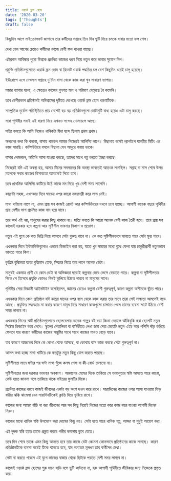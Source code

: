 ```yaml
---
title: ওয়ার্ক ফ্রম হোম
date: '2020-03-20'
tags: ['Thoughts']
draft: false
---
```


কিছুদিন আগে মাইক্রোসফট জাপানে তার কর্মীদের সপ্তাহে তিন দিন ছুটি দিয়ে চমকে যাবার মতো ফল পেল।

দেখা গেল আগের চেয়েও কর্মীদের কাজে বেশী ফল পাওয়া যাচ্ছে।

এইরকম আবিষ্কার পুরো বিশ্বকে প্রচলিত কাজের ধরণ নিয়ে নতুন করে ভাবার সুযোগ দিল।

প্রযুক্তি প্রতিষ্ঠানগুলোতে ওয়ার্ক ফ্রম হোম বা রিমোট ওয়ার্ক পদ্ধতির চল বেশ কিছুদিন ধরেই চালু হয়েছে।

ইউরোপে এসে দেখলাম সপ্তাহে দু'দিন বাসা থেকে কাজ করা খুব সাধারণ ব্যাপার।

মজার ব্যাপার হলো, এ ক্ষেত্রেও কাজের গুনগত মান ও পরিমাণ বেড়েছে বৈ কমেনি।

তবে বেশীরভাগ প্রতিষ্ঠানই অবিশ্বাসের দৃষ্টিতে দেখেছে ওয়ার্ক ফ্রম হোম ধারণাটিকে।

সাম্প্রতিক দুর্যোগ পরিস্থিতিতে প্রায় দেশেই বড় বড় প্রতিষ্ঠানগুলো মোটামুটি বাধ্য হয়েও এটা চালু করছে।

সারা পৃথিবীর সবাই এই ধারণা নিয়ে এখনও সন্দেহ দোলাচলে আছে।

সত্যি বলতে কি আমি নিজেও খানিকটা দ্বিধা দ্বন্দে ছিলাম প্রথম প্রথম।

অন্যদের কথা কি বলবো, বাসায় থাকলে আমার নিজেরই আলিস্যি লাগে। বিছানায় বসেই ল্যাপটপে যাবতীয় মিটিং এর কাজ সারছি। কম্পিউটারে বসলে বিছানা যেন আদুরে গলায় ডাকে।

বাসার লোকজন, অতিথি আসা যাওয়া করছে, তাদের সাথে গল্প করতে ইচ্ছা করছে।

নিজেরই যদি এই অবস্থা হয়, আমার টিমের সদস্যদের কি অবস্থা ভাবতেই আতংক লাগছিল। সপ্তাহ বা মাস
শেষে উপর মহলকে সবার কাজের হিসাবতো আমাকেই দিতে হবে।

তবে প্রাথমিক আলিস্যি কাটিয়ে উঠে কাজে মন দিতে খুব বেশী সময় লাগেনি।

কারণটা সহজ, এখনকার দিনে ঘাড়ের ওপর কারো নজরদারী করে লাভ নেই। 

মাথা খাটানো লাগে না, এমন প্রায় সব কাজই রোবট আর কম্পিউটারের দখলে চলে যাচ্ছে। আগামী কয়েক বছরে পৃথিবীর প্রায় বেশীর ভাগ প্রচলিত কাজ বাদ হয়ে যাবে।

তার অর্থ এই নয়, মানুষের করার কিছু থাকবে না। সত্যি বলতে কি আরো অনেক বেশী কাজ তৈরী হবে। তবে প্রায় সব কাজেই দরকার হবে কল্পনা আর সৃষ্টিশীল ভাবনার বিকাশ ও প্রয়োগ।

নতুন এই যুগে কে কত ডিগ্রি নিয়ে আসবে সেটা গুরুত্ব পাবে না। কে কত সৃষ্টিশীলভাবে ভাবতে পারে সেটা মূল্য পাবে।

এখনকার দিনে ইন্টারভিউগুলোও এভাবে ডিজাইন করা হয়, যাতে খুব সময়ের মধ্যে বুঝে ফেলা যায় চাকুরীপ্রার্থী নতুনভাবে ভাবতে পারে কিনা।

কৃত্রিম বুদ্ধিমত্তা যতো বুদ্ধিমান হোক, সিদ্ধান্ত নিতে তার লাগে অনেক ডেটা। 

মানুষই একমাত্র প্রাণী যে কোন ডেটা বা অভিজ্ঞতা ছাড়াই কল্পনার মেঘে ভেসে বেড়াতে পারে। কল্পনা বা সৃষ্টিশীলতার দিকে সে হিসেবে প্রযুক্তি কোনও দিনই কুলিয়ে উঠতে পারবে না মানুষের সাথে।

পৃথিবীর সেরা বিজ্ঞানী আইনষ্টাইন বলেছিলেন, জ্ঞানের চেয়েও কল্পনা বেশী গুরুত্বপূর্ণ, কারণ কল্পনা অসীমকে ছুঁতে পারে।

এখনকার দিনে কোন প্রতিষ্ঠান যদি কারো ঘাড়ের ওপর বসে থেকে কাজ করায় তার মানে তারা সেই মান্ধাতা আমলেই পড়ে আছে। প্রযুক্তির সদ্ব্যবহার না করার কারণে মানুষ দিয়ে সাধারণ কাজগুলো চালাতে গেলে তাদের ব্যবসা লাটে উঠতে বেশী সময় লাগবে না।

এখনকার দিনের স্মার্ট প্রতিষ্ঠানগুলোতে ছেলেবেলায় অনেক গল্পের বই বড়া কিংবা দেয়ালে আঁকিবুকি করা ছেলেটি নতুন সিষ্টেম ডিজাইন করে দেবে। স্কুলের দেয়ালিকা বা বার্ষিকীতে লেখা জমা দেয়া মেয়েটি নতুন এইচ আর পলিসি দাঁড় করিয়ে ফেলবে যার কারণে কর্মীদের কাজের সন্তুষ্টির সাথে সাথে কাজের মানও বেড়ে যাবে।

যার কারণে আজকের দিনে কে কোথা থেকে আসছে, বা কোথায় বসে কাজ করছে সেটা গুরুত্বপূর্ণ না।

আসল কথা হচ্ছে মাথা খাটিয়ে কে কতটুকু নতুন কিছু যোগ করতে পারছে।

সৃষ্টিশীলতা মানে ঘন্টার পর ঘন্টা মাথা গুঁজে কলম পেষা বা কী-বোর্ড চালানো না।

সৃষ্টিশীলতার জন্য দরকার ভাবনার অবকাশ। আকাশের মেঘের দিকে তাকিয়ে সে ভাবালুতার স্বস্তি আসতে পারে কারো, কেউ হয়ত জানলা গলে তাকিয়ে থাকে বাইরের ফুলটির দিকে।

প্রচলিত কাজের ধরনে কাজই জীবনের একটা বড় অংশ দখল করে রাখে। সারাদিনের কাজের ওপর আসা যাওয়ায় ভিড় বাট্টার ঝক্কি ঝামেলা যেন সারাদিনটিকেই ক্লান্তি দিয়ে ডুবিয়ে রাখে। 

কাজের জন্য আমরা বাঁচি না বরং জীবনের আর সব কিছু নিয়েই নিজের মতো করে কাজ করে যাওয়া আগামী দিনের নিয়ম।

কাজের মাঝে খানিক স্বস্তি উপভোগ করা দোষের কিছু নয়। সেটা হতে পারে খানিক গল্প, আড্ডা বা শুধুই আয়েশ করা।

এই দুদন্ড স্বস্তি হয়ত তাকে প্রস্তুত করবে গভীর ভাবনায় ডুবে যেতে।

তবে দিন শেষে তাকে এমন কিছু আনতে হবে তার কাজে যেটা কোননা কোনভাবে প্রতিষ্ঠানের কাজে লাগছে। কারণ প্রতিষ্ঠানটিকে ব্যবসা করেই টিকে থাকতে হবে, যার অন্যতম মূলধণ তার কর্মীদের মেধা।

সেটা না করতে পারলে এই যুগে কাজের বাজার থেকে ছিটকে পড়তে বেশী সময় লাগবে না।

কাজেই ওয়ার্ক ফ্রম হোমের শুরু মানে বাড়ি বসে ছুটি কাটানো না, বরং আগামী পৃথিবীতে জীবিকার জন্য নিজেকে প্রস্তুত করা।
